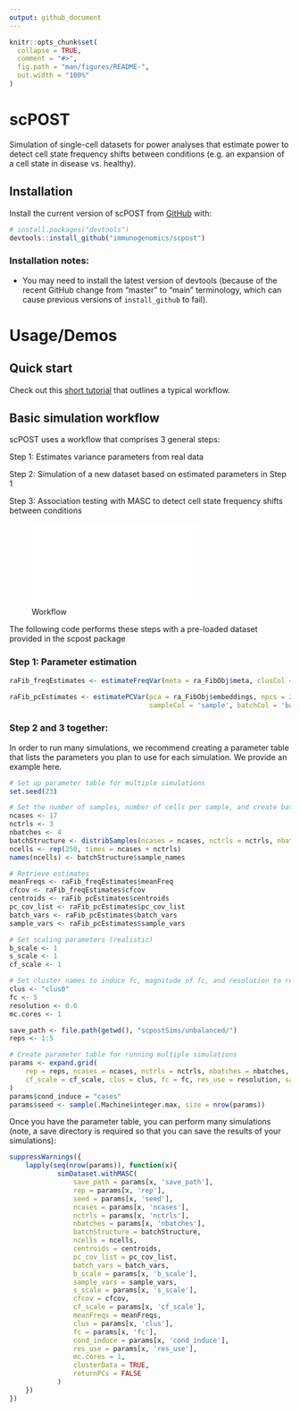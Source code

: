```yaml
---
output: github_document
---
```


<!-- README.md is generated from README.Rmd. Please edit that file -->

```r
knitr::opts_chunk$set(
  collapse = TRUE,
  comment = "#>",
  fig.path = "man/figures/README-",
  out.width = "100%"
)
```

# scPOST

<!-- badges: start -->
<!-- badges: end -->

Simulation of single-cell datasets for power analyses that estimate power to detect cell state frequency shifts between conditions (e.g. an expansion of a cell state in disease vs. healthy).

## Installation

Install the current version of scPOST from [GitHub](https://github.com/) with:

``` r
# install.packages("devtools")
devtools::install_github("immunogenomics/scpost")
```

### Installation notes: 
* You may need to install the latest version of devtools (because of the recent GitHub change from "master" to "main" terminology, which can cause previous versions of `install_github` to fail).

# Usage/Demos
## Quick start

Check out this [short tutorial](https://github.com/immunogenomics/scpost/blob/main/vignettes/raFib_tutorial.ipynb) that outlines a typical workflow.

## Basic simulation workflow

scPOST uses a workflow that comprises 3 general steps:

Step 1: Estimates variance parameters from real data

Step 2: Simulation of a new dataset based on estimated parameters in Step 1

Step 3: Association testing with MASC to detect cell state frequency shifts between conditions

![Workflow](docs/PowerFig1.pdf)

The following code performs these steps with a pre-loaded dataset provided in the scpost package

### Step 1: Parameter estimation
```r
raFib_freqEstimates <- estimateFreqVar(meta = ra_FibObj$meta, clusCol = 'clusOnlyFib', sampleCol = 'sample', logCov = TRUE)
```

```r
raFib_pcEstimates <- estimatePCVar(pca = ra_FibObj$embeddings, npcs = 20, meta = ra_FibObj$meta, clusCol = 'clusOnlyFib',
                                   sampleCol = 'sample', batchCol = 'batch')
```

### Step 2 and 3 together:

In order to run many simulations, we recommend creating a parameter table that lists the parameters you plan to use for each simulation. We provide an example here.

```r
# Set up parameter table for multiple simulations
set.seed(23)

# Set the number of samples, number of cells per sample, and create batch structure
ncases <- 17
nctrls <- 3
nbatches <- 4
batchStructure <- distribSamples(ncases = ncases, nctrls = nctrls, nbatches = nbatches)
ncells <- rep(250, times = ncases + nctrls)
names(ncells) <- batchStructure$sample_names

# Retrieve estimates
meanFreqs <- raFib_freqEstimates$meanFreq
cfcov <- raFib_freqEstimates$cfcov
centroids <- raFib_pcEstimates$centroids
pc_cov_list <- raFib_pcEstimates$pc_cov_list
batch_vars <- raFib_pcEstimates$batch_vars
sample_vars <- raFib_pcEstimates$sample_vars

# Set scaling parameters (realistic)
b_scale <- 1
s_scale <- 1
cf_scale <- 1

# Set cluster names to induce fc, magnitude of fc, and resolution to re-cluster
clus <- "clus0"
fc <- 5
resolution <- 0.6
mc.cores <- 1

save_path <- file.path(getwd(), "scpostSims/unbalanced/")
reps <- 1:5

# Create parameter table for running multiple simulations
params <- expand.grid(
    rep = reps, ncases = ncases, nctrls = nctrls, nbatches = nbatches, b_scale = b_scale, s_scale = s_scale,
    cf_scale = cf_scale, clus = clus, fc = fc, res_use = resolution, save_path = save_path
)
params$cond_induce = "cases"
params$seed <- sample(.Machine$integer.max, size = nrow(params))
```

Once you have the parameter table, you can perform many simulations (note, a save directory is required so that you can save the results of your simulations):

```r
suppressWarnings({
    lapply(seq(nrow(params)), function(x){
            simDataset.withMASC(
                save_path = params[x, 'save_path'],
                rep = params[x, 'rep'],
                seed = params[x, 'seed'],
                ncases = params[x, 'ncases'],
                nctrls = params[x, 'nctrls'],
                nbatches = params[x, 'nbatches'],
                batchStructure = batchStructure,
                ncells = ncells,
                centroids = centroids,
                pc_cov_list = pc_cov_list,
                batch_vars = batch_vars,
                b_scale = params[x, 'b_scale'],
                sample_vars = sample_vars,
                s_scale = params[x, 's_scale'],
                cfcov = cfcov,
                cf_scale = params[x, 'cf_scale'],
                meanFreqs = meanFreqs,
                clus = params[x, 'clus'],
                fc = params[x, 'fc'],
                cond_induce = params[x, 'cond_induce'],
                res_use = params[x, 'res_use'], 
                mc.cores = 1,
                clusterData = TRUE,
                returnPCs = FALSE
            )
    })
})
```
